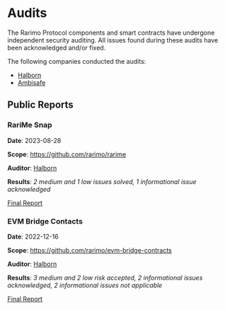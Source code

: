 # Audits

The Rarimo Protocol components and smart contracts have undergone independent security auditing. All issues found during these audits have been acknowledged and/or fixed.

The following companies conducted the audits:

- [Halborn](https://www.halborn.com/)
- [Ambisafe](https://ambisafe.com/)

## Public Reports

### RariMe Snap

**Date**: 2023-08-28

**Scope**: https://github.com/rarimo/rarime

**Auditor**: [Halborn](https://www.halborn.com/)

**Results**: *2 medium and 1 low issues solved, 1 informational issue acknowledged*

[Final Report](https://github.com/rarimo/rarime/blob/e1890386cb18415612c8e4f7171b50d19994ee12/audits/halborn_2023-08-28.pdf)

### EVM Bridge Contacts

**Date**: 2022-12-16

**Scope**: https://github.com/rarimo/evm-bridge-contracts

**Auditor**: [Halborn](https://www.halborn.com/)

**Results**: *3 medium and 2 low risk accepted, 2 informational issues acknowledged, 2 informational issues not applicable*

[Final Report](https://file.notion.so/f/f/491039d1-b7eb-4517-9cb1-0f884cb8104f/bac35bdc-005d-4464-9d84-94a1181511be/Rarimo_Solidity_Bridge_Smart_Contract_Security_Audit_Report_Halborn_Final.pdf?id=c6dc2cec-0da9-48dd-af82-1f5a566e70e2&table=block&spaceId=491039d1-b7eb-4517-9cb1-0f884cb8104f&expirationTimestamp=1700352000000&signature=w4XZjQaDn0WKJddgU9yg5oW6L4wpDmJqPlX1PtNYTHs&downloadName=Rarimo_Solidity_Bridge_Smart_Contract_Security_Audit_Report_Halborn_Final.pdf)
